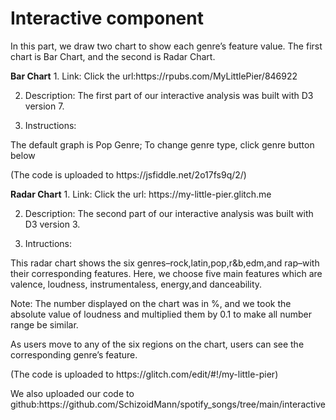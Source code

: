 # Interactive component
In this part, we draw two chart to show each genre's feature value. The first chart is Bar Chart, and the second is Radar Chart. 

**Bar Chart**
1. Link: Click the url:https://rpubs.com/MyLittlePier/846922

2. Description: The first part of our interactive analysis was built with D3 version 7.

3. Instructions: 

The default graph is Pop Genre; 
To change genre type, click genre button below

(The code is uploaded to https://jsfiddle.net/2o17fs9q/2/)

**Radar Chart**
1. Link: Click the url: https://my-little-pier.glitch.me

2. Description: The second part of our interactive analysis was built with D3 version 3.

3. Intructions:

This radar chart shows the six genres--rock,latin,pop,r&b,edm,and rap--with their corresponding features. Here, we choose five main features which are valence, loudness, instrumentaless, energy,and danceability. 

Note: The number displayed on the chart was in %, and we took the absolute value of loudness and multiplied them by 0.1 to make all number range be similar.

As users move to any of the six regions on the chart, users can see the corresponding  genre's feature.

(The code is uploaded to https://glitch.com/edit/#!/my-little-pier)

We also uploaded our code to github:https://github.com/SchizoidMann/spotify_songs/tree/main/interactive